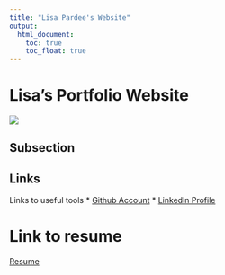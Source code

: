 ```yaml
---
title: "Lisa Pardee's Website"
output: 
  html_document:
    toc: true
    toc_float: true
---
```


# Lisa's Portfolio Website 
![](images/skyline.jpg)

## Subsection 

## Links 
Links to useful tools 
* [Github Account](https://github.com/lmp2234)
* [Linkedln Profile](https://www.linkedin.com/in/lisa-pardee-001a41203/)

# Link to resume 
[Resume](about.html)




